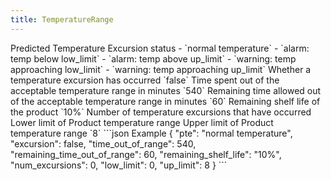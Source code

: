 ---
title: TemperatureRange
---

<ResponseField name="pte" type="string or null">
  Predicted Temperature Excursion status
  <Expandable title="Examples">
    - `normal temperature`
    - `alarm: temp below low_limit`
    - `alarm: temp above up_limit`
    - `warning: temp approaching low_limit`
    - `warning: temp approaching up_limit`
  </Expandable>
</ResponseField>

<ResponseField name="excursion" type="boolean">
  Whether a temperature excursion has occurred
  <Expandable title="Example">
    `false`
  </Expandable>
</ResponseField>

<ResponseField name="time_out_of_range" type="integer">
  Time spent out of the acceptable temperature range in minutes
  <Expandable title="Example">
    `540`
  </Expandable>
</ResponseField>

<ResponseField name="remaining_time_out_of_range" type="integer">
  Remaining time allowed out of the acceptable temperature range in minutes
  <Expandable title="Example">
    `60`
  </Expandable>
</ResponseField>

<ResponseField name="remaining_shelf_life" type="string">
  Remaining shelf life of the product
  <Expandable title="Example">
    `10%`
  </Expandable>
</ResponseField>

<ResponseField name="num_excursions" type="integer">
  Number of temperature excursions that have occurred
</ResponseField>

<ResponseField name="low_limit" type="integer">
  Lower limit of Product temperature range
</ResponseField>

<ResponseField name="up_limit" type="integer">
  Upper limit of Product temperature range
  <Expandable title="Example">
    `8`
  </Expandable>
</ResponseField>

<ResponseExample>
  ```json Example
  {
  "pte": "normal temperature",
  "excursion": false,
  "time_out_of_range": 540,
  "remaining_time_out_of_range": 60,
  "remaining_shelf_life": "10%",
  "num_excursions": 0,
  "low_limit": 0,
  "up_limit": 8
}
  ```
</ResponseExample>
